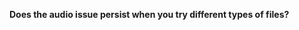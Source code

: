 

'''Does the audio issue persist when you try different types of files?''' 


{{VSGEntry|With ALL files|VSG:Audio:Output|The cause of the issue most likely lies within VLC's audio output.<br>If the audio issue persists when attempting to play various files and filetypes through VLC.}}

{{VSGEntry|Just with a few files|VSG:Audio:Decoding|The cause of the issue most likely lies within VLC's audio decoding.<br>If the audio issue exists only when attempting to play a specific file or a specific filetype through VLC.}} 

<br>

{{VSG}}